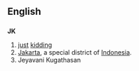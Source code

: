 ==English==

==={{abbreviation}}===
'''JK'''

# [[just]] [[kid|kidding]]
#[[Jakarta]], a special district of [[Indonesia]].
#Jeyavani Kugathasan